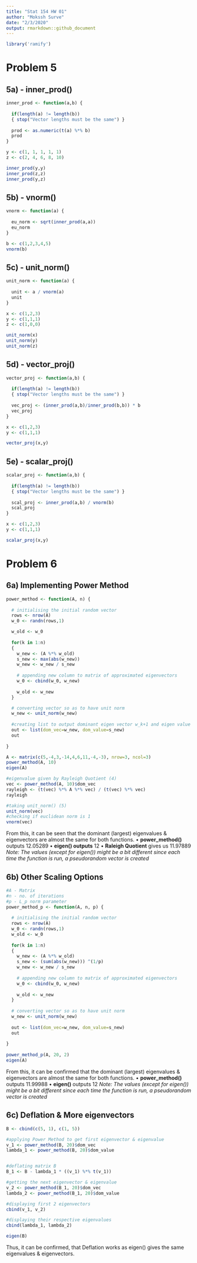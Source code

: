 ```yaml
---
title: "Stat 154 HW 01"
author: "Mokssh Surve"
date: "2/3/2020"
output: rmarkdown::github_document
---
```


```r

library('ramify')

```

# Problem 5
## 5a) - inner_prod()
```r

inner_prod <- function(a,b) {
  
  if(length(a) != length(b))
  { stop("Vector lengths must be the same") }
  
  prod <- as.numeric(t(a) %*% b)
  prod
}

y <- c(1, 1, 1, 1, 1)
z <- c(2, 4, 6, 8, 10)

inner_prod(y,y)
inner_prod(z,z)
inner_prod(y,z)

```

## 5b) - vnorm()
```r

vnorm <- function(a) {
  
  eu_norm <- sqrt(inner_prod(a,a))
  eu_norm
}

b <- c(1,2,3,4,5)
vnorm(b)

```

## 5c) - unit_norm()
```r

unit_norm <- function(a) {
  
  unit <- a / vnorm(a)
  unit
}

x <- c(1,2,3)
y <- c(1,1,1)
z <- c(1,0,0)

unit_norm(x)
unit_norm(y)
unit_norm(z)

```

## 5d) - vector_proj()
```r

vector_proj <- function(a,b) {
  
  if(length(a) != length(b))
  { stop("Vector lengths must be the same") }
  
  vec_proj <- (inner_prod(a,b)/inner_prod(b,b)) * b
  vec_proj
}

x <- c(1,2,3)
y <- c(1,1,1)

vector_proj(x,y)

```

## 5e) - scalar_proj()
```r

scalar_proj <- function(a,b) {
  
  if(length(a) != length(b))
  { stop("Vector lengths must be the same") }
  
  scal_proj <- inner_prod(a,b) / vnorm(b)
  scal_proj
}

x <- c(1,2,3)
y <- c(1,1,1)

scalar_proj(x,y)

```


# Problem 6
## 6a) Implementing Power Method 
```r

power_method <- function(A, n) {
  
  # initialising the initial random vector
  rows <- nrow(A)
  w_0 <- randn(rows,1)

  w_old <- w_0
  
  for(k in 1:n)
  {
    w_new <- (A %*% w_old) 
    s_new <- max(abs(w_new))
    w_new <- w_new / s_new
    
    # appending new column to matrix of approximated eigenvectors
    w_0 <- cbind(w_0, w_new)
   
    w_old <- w_new
  }

  # converting vector so as to have unit norm
  w_new <- unit_norm(w_new)
  
  #creating list to output dominant eigen vector w_k+1 and eigen value
  out <- list(dom_vec=w_new, dom_value=s_new)
  out
  
}

A <- matrix(c(5,-4,3,-14,4,6,11,-4,-3), nrow=3, ncol=3)
power_method(A, 10)
eigen(A)

#eigenvalue given by Rayleigh Quotient (4)
vec <- power_method(A, 10)$dom_vec
rayleigh <- (t(vec) %*% A %*% vec) / (t(vec) %*% vec)
rayleigh

#taking unit_norm() (5)
unit_norm(vec)
#checking if euclidean norm is 1
vnorm(vec)

```

From this, it can be seen that the dominant (largest) eigenvalues & eigenvectors are almost the same for both functions. \newline
• **power_method()** outputs 12.05289 \newline
• **eigen() outputs** 12 \newline
• **Raleigh Quotient** gives us 11.97889 \newline
*Note: The values (except for eigen()) might be a bit different since each time the function is run, a pseudorandom vector is created*

## 6b) Other Scaling Options
```r

#A - Matrix
#n - no. of iterations
#p - L_p norm parameter
power_method_p <- function(A, n, p) {
  
  # initialising the initial random vector
  rows <- nrow(A)
  w_0 <- randn(rows,1)
  w_old <- w_0
  
  for(k in 1:n)
  {
    w_new <- (A %*% w_old) 
    s_new <- (sum(abs(w_new))) ^(1/p)
    w_new <- w_new / s_new
    
    # appending new column to matrix of approximated eigenvectors
    w_0 <- cbind(w_0, w_new)
   
    w_old <- w_new
  }
  
  # converting vector so as to have unit norm
  w_new <- unit_norm(w_new)
  
  out <- list(dom_vec=w_new, dom_value=s_new)
  out
  
}
  
power_method_p(A, 20, 2)
eigen(A)


```

From this, it can be confirmed that the dominant (largest) eigenvalues & eigenvectors are almost the same for both functions. \newline
• **power_method()** outputs 11.99988 \newline
• **eigen()** outputs 12 \newline
*Note: The values (except for eigen()) might be a bit different since each time the function is run, a pseudorandom vector is created*


## 6c) Deflation & More eigenvectors
```r

B <- cbind(c(5, 1), c(1, 5))

#applying Power Method to get first eigenvector & eigenvalue
v_1 <- power_method(B, 20)$dom_vec
lambda_1 <- power_method(B, 20)$dom_value


#deflating matrix B
B_1 <- B - lambda_1 * ((v_1) %*% t(v_1))

#getting the next eigenvector & eigenvalue
v_2 <- power_method(B_1, 20)$dom_vec
lambda_2 <- power_method(B_1, 20)$dom_value

#displaying first 2 eigenvectors
cbind(v_1, v_2)

#displaying their respective eigenvalues
cbind(lambda_1, lambda_2)

eigen(B)
```

Thus, it can be confirmed, that Deflation works as eigen() gives the same eigenvalues & eigenvectors.








